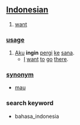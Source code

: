 == [[Indonesian]] ==

# [[want]]

=== [[usage]] ===
# [[aku|Aku]] '''ingin''' [[pergi]] [[ke]] [[sana]].
#* [[I]] [[want]] [[to]] [[go]] [[there]].

=== [[synonym]] ===
* [[mau]]

===search keyword===
* bahasa_indonesia
